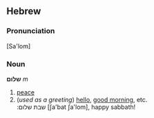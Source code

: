 ==Hebrew==
===Pronunciation===
[Sa'lom]

===Noun===
'''שלום''' ''m''

# [[peace]]
# (''used as a greeting'') [[hello]], [[good morning]], etc.<br>
#:שבת שלום [ʃa'bat ʃa'lom], happy sabbath!